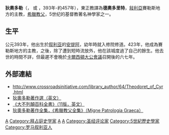 {{unreferenced|time=2010-12-07T08:55:41+00:00}}

'''狄奧多勒'''（{{lang-el|Θεοδώρητος Κύρρου}}，{{lang-en|Theodoret of Cyrus}} 或 {{lang|en|Theodoret of Cyrrhus}}，393年-約457年），東正教譯為'''德奧多里特'''，[[敍利亞|敍利亞]]賽勒斯地方的主教，[[希臘教父|希臘教父]]，5世纪的基督教著名神學家之一。

==生平==
公元393年，他出生於[[叙利亚|叙利亚]]的[[安提阿|安提阿]]，幼年時就入修院修道。423年，他成為賽勒斯地方的主教，之後，除了遭到短時流放外，他在該城度過了自己的餘生。他去世的時間不詳，但最遲不會晚於[[卡爾西頓大公會議|卡爾西頓大公會議]]召開後的六七年。

==外部連結==
{{wikiquote}}
*http://www.crossroadsinitiative.com/library_author/64/Theodoret_of_Cyr.html {{Wayback|url=http://www.crossroadsinitiative.com/library_author/64/Theodoret_of_Cyr.html |date=20170729230704 }}
*[http://www.ccel.org/fathers2/NPNF2-03/TOC.htm 狄奧多勒著作選（英文）] {{Wayback|url=http://www.ccel.org/fathers2/NPNF2-03/TOC.htm |date=20060925044158 }}
*[http://www.1911encyclopedia.org/Theodoret 《大不列顛百科全書》（11版，英文）] {{Wayback|url=http://www.1911encyclopedia.org/Theodoret |date=20071209174359 }}
*[http://www.documentacatholicaomnia.eu/30_20_0393-0466-_Theodoretus_Cyrrhi_Episcopus.html 狄奧多勒著作全集，《希臘教父全集》（Migne Patrologia Graeca）] {{Wayback|url=http://www.documentacatholicaomnia.eu/30_20_0393-0466-_Theodoretus_Cyrrhi_Episcopus.html |date=20201229234016 }}

{{Authority control}}
{{拜占庭帝国史家}}
[[Category:基督教教父|A]]
[[Category:拜占庭史学家|Category:拜占庭史学家]]
[[Category:基督教神学家|A]]
[[Category:390年代出生|A]]
[[Category:圣经评论家|Category:圣经评论家]]
[[Category:5世紀歷史學家|Category:5世紀歷史學家]]
[[Category:罗马叙利亚人|Category:罗马叙利亚人]]